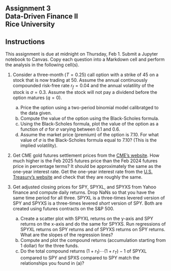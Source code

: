 ## Assignment 3<br>Data-Driven Finance II<br>Rice University



::: {.callout-note appearance="minimal"}
## Instructions 

This assignment is due at midnight on Thursday, Feb 1.  Submit a Jupyter notebook to Canvas. Copy each question into a Markdown cell and perform the analysis in the following cell(s). 
:::

1.  Consider a three-month ($T=0.25$) call option with a strike of 45 on a stock that is now trading at 50.  Assume the annual continuously compounded risk-free rate $r_f = 0.04$ and the annual volatility of the stock is $\sigma=0.3$.  Assume the stock will not pay a dividend before the option matures ($q=0$).

    (a) Price the option using a two-period binomial model calibratged to the data given.
    (b) Compute the value of the option using the Black-Scholes formula.
    (c) Using the Black-Scholes formula, plot the value of the option as a function of $\sigma$ for $\sigma$ varying between 0.1 and 0.6.
    (d) Assume the market price (premium) of the option is 7.10.  For what value of $\sigma$ is the Black-Scholes formula equal to 7.10?  (This is the implied volatility).

2.  Get CME gold futures settlement prices from the [CME's website](https://www.cmegroup.com/markets/metals/precious/gold.settlements.html).  How much higher is the Feb 2025 futures price than the Feb 2024 futures price in percentage terms?  It should be approximately the same as the one-year interest rate.  Get the one-year interest rate from the [U.S. Treasury's website](https://home.treasury.gov/resource-center/data-chart-center/interest-rates/TextView?type=daily_treasury_yield_curve&field_tdr_date_value_month=202401) and check that they are roughly the same.

3.  Get adjusted closing prices for SPY, SPYXL, and SPYXS from Yahoo finance and compute daily returns.  Drop NaNs so that you have the same time period for all three.  SPYXL is a three-times levered version of SPY and SPYXS is a three-times levered *short* version of SPY.  Both are created using futures contracts on the S&P 500.

    (a) Create a scatter plot with SPYXL returns on the y-axis and SPY returns on the x-axis and do the same for SPYXS.  Run regressions of SPYXL returns on SPY returns and of SPYXS returns on SPY returns.  What are the slopes of the regression lines?
    (b) Compute and plot the compound returns (accumulation starting from 1 dollar) for the three funds.  
    (c) Do the total compound returns $(1+r_1)\cdots(1+r_T)-1$ of SPYXL compared to SPY and SPXS compared to SPY match the relationships you found in (a)?